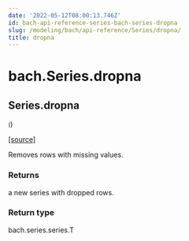 ```yaml
---
date: '2022-05-12T08:00:13.746Z'
id: bach-api-reference-series-bach-series-dropna
slug: /modeling/bach/api-reference/Series/dropna/
title: dropna
---
```


# bach.Series.dropna

<div className="method">

## <span className="additional-name">Series.</span><span className="name">dropna</span>

<small className="parameter-list">(</small>)


&#8203;<span className="view-source">[[source]](https://github.com/objectiv/objectiv-analytics/blob/main/bach/bach/series/series.py)</span>

<div className="content">

Removes rows with missing values.


### Returns

a new series with dropped rows.



### Return type

bach.series.series.T



</div>


</div>
